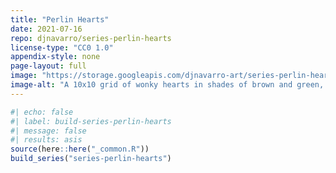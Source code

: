```yaml
---
title: "Perlin Hearts"
date: 2021-07-16
repo: djnavarro/series-perlin-hearts
license-type: "CC0 1.0"
appendix-style: none
page-layout: full
image: "https://storage.googleapis.com/djnavarro-art/series-perlin-hearts/800/perlin-heart_01_008.png"
image-alt: "A 10x10 grid of wonky hearts in shades of brown and green, against a black background"
---
```

   
::: {.grid}
  
```r
#| echo: false
#| label: build-series-perlin-hearts
#| message: false
#| results: asis
source(here::here("_common.R"))
build_series("series-perlin-hearts")
```
   
:::
   
